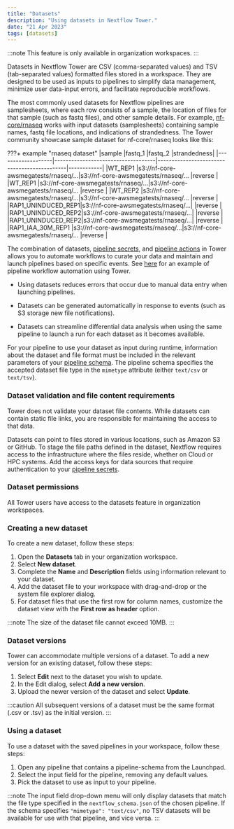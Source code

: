 ```yaml
---
title: "Datasets"
description: "Using datasets in Nextflow Tower."
date: "21 Apr 2023"
tags: [datasets]
---
```


:::note
This feature is only available in organization workspaces.
:::

Datasets in Nextflow Tower are CSV (comma-separated values) and TSV (tab-separated values) formatted files stored in a workspace. They are designed to be used as inputs to pipelines to simplify data management, minimize user data-input errors, and facilitate reproducible workflows.

The most commonly used datasets for Nextflow pipelines are samplesheets, where each row consists of a sample, the location of files for that sample (such as fastq files), and other sample details. For example, [nf-core/rnaseq](https://github.com/nf-core/rnaseq) works with input datasets (samplesheets) containing sample names, fastq file locations, and indications of strandedness. The Tower community showcase sample dataset for nf-core/rnaseq looks like this:

???+ example "rnaseq dataset"
|sample |fastq_1 |fastq_2 |strandedness|
|-------------------|------------------------------------|---------------------------------------------|------------|
|WT_REP1 |s3://nf-core-awsmegatests/rnaseq/...|s3://nf-core-awsmegatests/rnaseq/... |reverse |
|WT_REP1 |s3://nf-core-awsmegatests/rnaseq/...|s3://nf-core-awsmegatests/rnaseq/... |reverse |
|WT_REP2 |s3://nf-core-awsmegatests/rnaseq/...|s3://nf-core-awsmegatests/rnaseq/... |reverse |
|RAP1_UNINDUCED_REP1|s3://nf-core-awsmegatests/rnaseq/...| |reverse |
|RAP1_UNINDUCED_REP2|s3://nf-core-awsmegatests/rnaseq/...| |reverse |
|RAP1_UNINDUCED_REP2|s3://nf-core-awsmegatests/rnaseq/...| |reverse |
|RAP1_IAA_30M_REP1 |s3://nf-core-awsmegatests/rnaseq/...|s3://nf-core-awsmegatests/rnaseq/... |reverse |

The combination of datasets, [pipeline secrets](../secrets/overview.mdx), and [pipeline actions](../pipeline-actions/overview.mdx) in Tower allows you to automate workflows to curate your data and maintain and launch pipelines based on specific events. See [here](https://seqera.io/blog/workflow-automation/) for an example of pipeline workflow automation using Tower.

- Using datasets reduces errors that occur due to manual data entry when launching pipelines.

- Datasets can be generated automatically in response to events (such as S3 storage new file notifications).

- Datasets can streamline differential data analysis when using the same pipeline to launch a run for each dataset as it becomes available.

For your pipeline to use your dataset as input during runtime, information about the dataset and file format must be included in the relevant parameters of your [pipeline schema](../pipeline-schema/overview.mdx). The pipeline schema specifies the accepted dataset file type in the `mimetype` attribute (either `text/csv` or `text/tsv`).

### Dataset validation and file content requirements

Tower does not validate your dataset file contents. While datasets can contain static file links, you are responsible for maintaining the access to that data.

Datasets can point to files stored in various locations, such as Amazon S3 or GitHub. To stage the file paths defined in the dataset, Nextflow requires access to the infrastructure where the files reside, whether on Cloud or HPC systems. Add the access keys for data sources that require authentication to your [pipeline secrets](../secrets/overview.mdx).

### Dataset permissions

All Tower users have access to the datasets feature in organization workspaces.

### Creating a new dataset

To create a new dataset, follow these steps:

1. Open the **Datasets** tab in your organization workspace.
2. Select **New dataset**.
3. Complete the **Name** and **Description** fields using information relevant to your dataset.
4. Add the dataset file to your workspace with drag-and-drop or the system file explorer dialog.
5. For dataset files that use the first row for column names, customize the dataset view with the **First row as header** option.

:::note
The size of the dataset file cannot exceed 10MB.
:::

### Dataset versions

Tower can accommodate multiple versions of a dataset. To add a new version for an existing dataset, follow these steps:

1. Select **Edit** next to the dataset you wish to update.
2. In the Edit dialog, select **Add a new version**.
3. Upload the newer version of the dataset and select **Update**.

:::caution
All subsequent versions of a dataset must be the same format (.csv or .tsv) as the initial version.
:::

### Using a dataset

To use a dataset with the saved pipelines in your workspace, follow these steps:

1. Open any pipeline that contains a pipeline-schema from the Launchpad.
2. Select the input field for the pipeline, removing any default values.
3. Pick the dataset to use as input to your pipeline.

:::note
The input field drop-down menu will only display datasets that match the file type specified in the `nextflow_schema.json` of the chosen pipeline. If the schema specifies `"mimetype": "text/csv"`, no TSV datasets will be available for use with that pipeline, and vice versa.
:::
